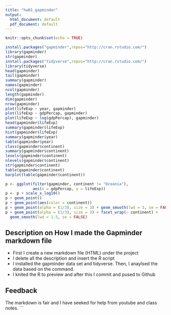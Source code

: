 ```yaml
---
title: "hw01_gapminder"
output:
  html_document: default
  pdf_document: default
---
```


```r
knitr::opts_chunk$set(echo = TRUE)
```

```r
install.packages("gapminder",repos="http://cran.rstudio.com/")
library(gapminder)
str(gapminder)
install.packages("tidyverse",repos="http://cran.rstudio.com/")
library(tidyverse)
head(gapminder)
tail(gapminder)
summary(gapminder)
names(gapminder)
ncol(gapminder)
length(gapminder)
dim(gapminder)
nrow(gapminder)
plot(lifeExp ~ year, gapminder)
plot(lifeExp ~ gdpPercap, gapminder)
plot(lifeExp ~ log(gdpPercap), gapminder)
head(gapminder$lifeExp)
summary(gapminder$lifeExp)
hist(gapminder$lifeExp)
summary(gapminder$year)
table(gapminder$year)
class(gapminder$continent)
summary(gapminder$continent)
levels(gapminder$continent)
nlevels(gapminder$continent)
str(gapminder$continent)
table(gapminder$continent)
barplot(table(gapminder$continent))

p <- ggplot(filter(gapminder, continent != "Oceania"),
            aes(x = gdpPercap, y = lifeExp))
p <- p + scale_x_log10() 
p + geom_point()
p + geom_point(aes(color = continent)) 
p + geom_point(alpha = (1/3), size = 3) + geom_smooth(lwd = 3, se = FALSE)
p + geom_point(alpha = (1/3), size = 3) + facet_wrap(~ continent) +
  geom_smooth(lwd = 1.5, se = FALSE)
```

## Description on How I made the Gapminder markdown file 
- First I create a new markdown file (HTML) under the project 
- I delete all the description and insert the R script
- I installed the gapminder data set and tidyverse. Then, I anaylsed the data based on the command. 
- I knited the R to preview and after this I commit and pused to Github

## Feedback 
The markdown is fair and I have seeked for help from youtube and class notes. 
```



